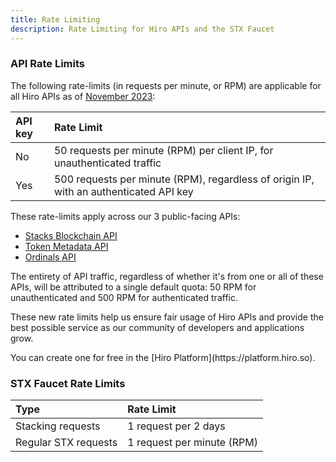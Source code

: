 ```yaml
---
title: Rate Limiting
description: Rate Limiting for Hiro APIs and the STX Faucet
---
```


### API Rate Limits

The following rate-limits (in requests per minute, or RPM) are applicable for all Hiro APIs as of [November 2023](https://www.hiro.so/blog/updated-rate-limits-for-hiro-apis):

| API key | Rate Limit                        |
|:--------|:----------------------------------|
| No      | 50 requests per minute (RPM) per client IP, for unauthenticated traffic |
| Yes     | 500 requests per minute (RPM), regardless of origin IP, with an authenticated API key |

These rate-limits apply across our 3 public-facing APIs:
- [Stacks Blockchain API](./api)
- [Token Metadata API](./token-metadata-api)
- [Ordinals API](/ordinals/api)

The entirety of API traffic, regardless of whether it's from one or all of these APIs, will be attributed to a single default quota: 50 RPM for unauthenticated and 500 RPM for authenticated traffic.

These new rate limits help us ensure fair usage of Hiro APIs and provide the best possible service as our community of developers and applications grow.

<Callout title='Need an API key?'>
You can create one for free in the [Hiro Platform](https://platform.hiro.so).
</Callout>

### STX Faucet Rate Limits

| Type                        | Rate Limit                  |
|:-----------------------------|:-----------------------------|
| Stacking requests           | 1 request per 2 days        |
| Regular STX requests | 1 request per minute (RPM)     |
